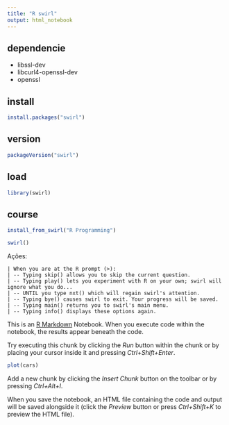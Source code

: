 ```yaml
---
title: "R swirl"
output: html_notebook
---
```


## dependencie

+ libssl-dev 
+ libcurl4-openssl-dev
+ openssl

## install

```r
install.packages("swirl")
```


## version

```r
packageVersion("swirl")
```

## load

```r
library(swirl)
```

## course

```r
install_from_swirl("R Programming")
```

```r
swirl()
```


Ações:

```
| When you are at the R prompt (>):
| -- Typing skip() allows you to skip the current question.
| -- Typing play() lets you experiment with R on your own; swirl will ignore what you do...
| -- UNTIL you type nxt() which will regain swirl's attention.
| -- Typing bye() causes swirl to exit. Your progress will be saved.
| -- Typing main() returns you to swirl's main menu.
| -- Typing info() displays these options again.
```


This is an [R Markdown](http://rmarkdown.rstudio.com) Notebook. When you execute code within the notebook, the results appear beneath the code. 

Try executing this chunk by clicking the *Run* button within the chunk or by placing your cursor inside it and pressing *Ctrl+Shift+Enter*. 

```r
plot(cars)
```

Add a new chunk by clicking the *Insert Chunk* button on the toolbar or by pressing *Ctrl+Alt+I*.

When you save the notebook, an HTML file containing the code and output will be saved alongside it (click the *Preview* button or press *Ctrl+Shift+K* to preview the HTML file).

